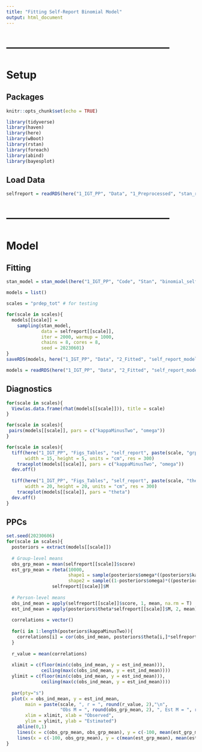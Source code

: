 ```yaml
---
title: "Fitting Self-Report Binomial Model"
output: html_document
---
```




# -----------------------------------------------
# Setup
## Packages
```r
knitr::opts_chunk$set(echo = TRUE)

library(tidyverse)
library(haven)
library(here)
library(wBoot)
library(rstan)
library(foreach)
library(abind)
library(bayesplot)
```



## Load Data
```r
selfreport = readRDS(here("1_IGT_PP", "Data", "1_Preprocessed", "stan_ready_binomial_selfreport.rds"))
```



# -----------------------------------------------
# Model
## Fitting
```r
stan_model = stan_model(here("1_IGT_PP", "Code", "Stan", "binomial_selfreport.stan"))

models = list()

scales = "prdep_tot" # for testing

for(scale in scales){
  models[[scale]] =
    sampling(stan_model,
             data = selfreport[[scale]],
             iter = 2000, warmup = 1000,
             chains = 8, cores = 8,
             seed = 20230601)
}
saveRDS(models, here("1_IGT_PP", "Data", "2_Fitted", "self_report_models.RDS"))
```



```r
models = readRDS(here("1_IGT_PP", "Data", "2_Fitted", "self_report_models.RDS"))
```



## Diagnostics
```r
for(scale in scales){
  View(as.data.frame(rhat(models[[scale]])), title = scale)
}
```



```r
for(scale in scales){
 pairs(models[[scale]], pars = c("kappaMinusTwo", "omega"))
}
```



```r
for(scale in scales){
  tiff(here("1_IGT_PP", "Figs_Tables", "self_report", paste(scale, "grp_traceplot.tiff", sep = "_")),
       width = 15, height = 5, units = "cm", res = 300)
    traceplot(models[[scale]], pars = c("kappaMinusTwo", "omega"))
  dev.off()
  
  tiff(here("1_IGT_PP", "Figs_Tables", "self_report", paste(scale, "thetas_traceplot.tiff", sep = "_")),
       width = 20, height = 20, units = "cm", res = 300)
    traceplot(models[[scale]], pars = "theta")
  dev.off()
}
```



## PPCs
```r
set.seed(20230606)
for(scale in scales){
  posteriors = extract(models[[scale]])
  
  # Group-level means
  obs_grp_mean = mean(selfreport[[scale]]$score)
  est_grp_mean = rbeta(10000,
                       shape1 = sample(posteriors$omega*((posteriors$kappaMinusTwo+2)-2)+1, 10000, T),
                       shape2 = sample((1-posteriors$omega)*((posteriors$kappaMinusTwo+2)-2)+1, 10000, T))*
                 selfreport[[scale]]$M
  
  # Person-level means
  obs_ind_mean = apply(selfreport[[scale]]$score, 1, mean, na.rm = T)
  est_ind_mean = apply(posteriors$theta*selfreport[[scale]]$M, 2, mean)
  
  correlations = vector()
  
  for(i in 1:length(posteriors$kappaMinusTwo)){
    correlations[i] = cor(obs_ind_mean, posteriors$theta[i,]*selfreport[[scale]]$M)
  }
  
  r_value = mean(correlations)
  
  xlimit = c(floor(min(c(obs_ind_mean, y = est_ind_mean))),
             ceiling(max(c(obs_ind_mean, y = est_ind_mean))))
  ylimit = c(floor(min(c(obs_ind_mean, y = est_ind_mean))),
             ceiling(max(c(obs_ind_mean, y = est_ind_mean))))
  
  par(pty="s")
  plot(x = obs_ind_mean, y = est_ind_mean,
       main = paste(scale, ", r = ", round(r_value, 2),"\n",
                    "Obs M = ", round(obs_grp_mean, 2), ", Est M = ", round(mean(est_grp_mean), 2), sep = ""),
       xlim = xlimit, xlab = "Observed",
       ylim = ylimit, ylab = "Estimated")
    abline(0,1)
    lines(x = c(obs_grp_mean, obs_grp_mean), y = c(-100, mean(est_grp_mean)))
    lines(x = c(-100, obs_grp_mean), y = c(mean(est_grp_mean), mean(est_grp_mean)))
}
```















